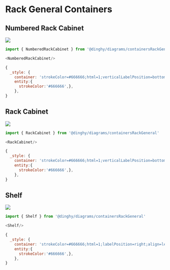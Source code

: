 
# Rack General Containers


## Numbered Rack Cabinet

<Tabs>
  <TabItem value="Preview">

![](./numbered-rack-cabinet.png#drawio)

  </TabItem>
  <TabItem value="Usage">
    
```js
import { NumberedRackCabinet } from '@dinghy/diagrams/containersRackGeneral'

<NumberedRackCabinet/>
```

  </TabItem>
  <TabItem value="Definition">
    
```js
{
  _style: {
    container: 'strokeColor=#666666;html=1;verticalLabelPosition=bottom;labelBackgroundColor=#ffffff;verticalAlign=top;outlineConnect=0;shadow=0;dashed=0;shape=mxgraph.rackGeneral.rackCabinet3;fillColor2=#f4f4f4;container=1;collapsible=0;childLayout=rack;allowGaps=1;marginLeft=33;marginRight=9;marginTop=21;marginBottom=22;textColor=#666666;numDisp=ascend;',
    entity:{
      strokeColor:'#666666',},
    },
}
```

  </TabItem>
</Tabs>


## Rack Cabinet

<Tabs>
  <TabItem value="Preview">

![](./rack-cabinet.png#drawio)

  </TabItem>
  <TabItem value="Usage">
    
```js
import { RackCabinet } from '@dinghy/diagrams/containersRackGeneral'

<RackCabinet/>
```

  </TabItem>
  <TabItem value="Definition">
    
```js
{
  _style: {
    container: 'strokeColor=#666666;html=1;verticalLabelPosition=bottom;labelBackgroundColor=#ffffff;verticalAlign=top;outlineConnect=0;shadow=0;dashed=0;shape=mxgraph.rackGeneral.rackCabinet3;fillColor2=#f4f4f4;container=1;collapsible=0;childLayout=rack;allowGaps=1;marginLeft=9;marginRight=9;marginTop=21;marginBottom=22;textColor=#666666;numDisp=off;',
    entity:{
      strokeColor:'#666666',},
    },
}
```

  </TabItem>
</Tabs>


## Shelf

<Tabs>
  <TabItem value="Preview">

![](./shelf.png#drawio)

  </TabItem>
  <TabItem value="Usage">
    
```js
import { Shelf } from '@dinghy/diagrams/containersRackGeneral'

<Shelf/>
```

  </TabItem>
  <TabItem value="Definition">
    
```js
{
  _style: {
    container: 'strokeColor=#666666;html=1;labelPosition=right;align=left;spacingLeft=15;shadow=0;dashed=0;outlineConnect=0;shape=mxgraph.rackGeneral.shelf;container=1;collapsible=0',
    entity:{
      strokeColor:'#666666',},
    },
}
```

  </TabItem>
</Tabs>


